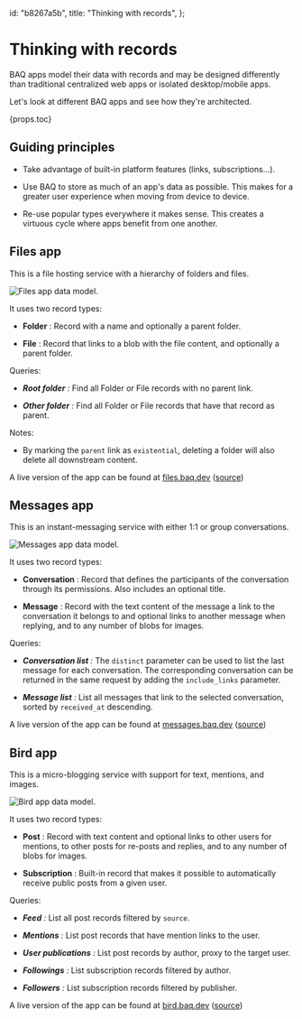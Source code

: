   id: "b8267a5b",
  title: "Thinking with records",
};

# Thinking with records

BAQ apps model their data with records and may be designed differently than traditional centralized web apps or isolated desktop/mobile apps.

Let's look at different BAQ apps and see how they're architected.

{props.toc}

## Guiding principles

- Take advantage of built-in platform features (links, subscriptions...).

- Use BAQ to store as much of an app's data as possible. This makes for a greater user experience when moving from device to device.

- Re-use popular types everywhere it makes sense. This creates a virtuous cycle where apps benefit from one another.

## Files app

This is a file hosting service with a hierarchy of folders and files.

![Files app data model.](modelAppFiles)

It uses two record types:

- **Folder** : Record with a name and optionally a parent folder.

- **File** : Record that links to a blob with the file content, and optionally a parent folder.

Queries:

- _**Root folder** :_ Find all Folder or File records with no parent link.

- _**Other folder** :_ Find all Folder or File records that have that record as parent.

Notes:

- By marking the `parent` link as `existential`, deleting a folder will also delete all downstream content.

A live version of the app can be found at [files.baq.dev](https://files.baq.dev) ([source](https://github.com/baqhub/baq/tree/main/packages/app-files-web))

## Messages app

This is an instant-messaging service with either 1:1 or group conversations.

![Messages app data model.](modelAppMessages)

It uses two record types:

- **Conversation** : Record that defines the participants of the conversation through its permissions. Also includes an optional title.

- **Message** : Record with the text content of the message a link to the conversation it belongs to and optional links to another message when replying, and to any number of blobs for images.

Queries:

- _**Conversation list** :_ The `distinct` parameter can be used to list the last message for each conversation. The corresponding conversation can be returned in the same request by adding the `include_links` parameter.

- _**Message list** :_ List all messages that link to the selected conversation, sorted by `received_at` descending.

A live version of the app can be found at [messages.baq.dev](https://messages.baq.dev) ([source](https://github.com/baqhub/baq/tree/main/packages/app-messages-web))

## Bird app

This is a micro-blogging service with support for text, mentions, and images.

![Bird app data model.](modelAppBird)

It uses two record types:

- **Post** : Record with text content and optional links to other users for mentions, to other posts for re-posts and replies, and to any number of blobs for images.

- **Subscription** : Built-in record that makes it possible to automatically receive public posts from a given user.

Queries:

- _**Feed** :_ List all post records filtered by `source`.

- _**Mentions** :_ List post records that have mention links to the user.

- _**User publications** :_ List post records by author, proxy to the target user.

- _**Followings** :_ List subscription records filtered by author.

- _**Followers** :_ List subscription records filtered by publisher.

A live version of the app can be found at [bird.baq.dev](https://bird.baq.dev) ([source](https://github.com/baqhub/baq/tree/main/packages/app-bird-web))
